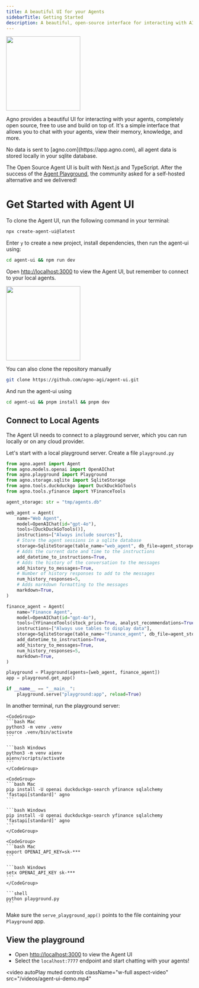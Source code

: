 ```yaml
---
title: A beautiful UI for your Agents
sidebarTitle: Getting Started
description: A beautiful, open-source interface for interacting with AI agents 
---
```


<Frame>
  <img
    height="200"
    src="/images/agent-ui.png"
    style={{ borderRadius: '8px' }}
  />
</Frame>

Agno provides a beautiful UI for interacting with your agents, completely open source, free to use and build on top of. It's a simple interface that allows you to chat with your agents, view their memory, knowledge, and more.

<Note>
No data is sent to [agno.com](https://app.agno.com), all agent data is stored locally in your sqlite database.
</Note>

The Open Source Agent UI is built with Next.js and TypeScript. After the success of the [Agent Playground](/introduction/playground), the community asked for a self-hosted alternative and we delivered!

# Get Started with Agent UI

To clone the Agent UI, run the following command in your terminal:

```bash
npx create-agent-ui@latest
```

Enter `y` to create a new project, install dependencies, then run the agent-ui using:

```bash
cd agent-ui && npm run dev
```

Open [http://localhost:3000](http://localhost:3000) to view the Agent UI, but remember to connect to your local agents.

<Frame>
  <img
    height="200"
    src="/images/agent-ui-homepage.png"
    style={{ borderRadius: '8px' }}
  />
</Frame>

<br />

<Accordion title="Clone the repository manually" icon="github">

You can also clone the repository manually

```bash
git clone https://github.com/agno-agi/agent-ui.git
```

And run the agent-ui using

```bash
cd agent-ui && pnpm install && pnpm dev
```

</Accordion>

## Connect to Local Agents

The Agent UI needs to connect to a playground server, which you can run locally or on any cloud provider.

Let's start with a local playground server. Create a file `playground.py`

```python playground.py
from agno.agent import Agent
from agno.models.openai import OpenAIChat
from agno.playground import Playground
from agno.storage.sqlite import SqliteStorage
from agno.tools.duckduckgo import DuckDuckGoTools
from agno.tools.yfinance import YFinanceTools

agent_storage: str = "tmp/agents.db"

web_agent = Agent(
    name="Web Agent",
    model=OpenAIChat(id="gpt-4o"),
    tools=[DuckDuckGoTools()],
    instructions=["Always include sources"],
    # Store the agent sessions in a sqlite database
    storage=SqliteStorage(table_name="web_agent", db_file=agent_storage),
    # Adds the current date and time to the instructions
    add_datetime_to_instructions=True,
    # Adds the history of the conversation to the messages
    add_history_to_messages=True,
    # Number of history responses to add to the messages
    num_history_responses=5,
    # Adds markdown formatting to the messages
    markdown=True,
)

finance_agent = Agent(
    name="Finance Agent",
    model=OpenAIChat(id="gpt-4o"),
    tools=[YFinanceTools(stock_price=True, analyst_recommendations=True, company_info=True, company_news=True)],
    instructions=["Always use tables to display data"],
    storage=SqliteStorage(table_name="finance_agent", db_file=agent_storage),
    add_datetime_to_instructions=True,
    add_history_to_messages=True,
    num_history_responses=5,
    markdown=True,
)

playground = Playground(agents=[web_agent, finance_agent])
app = playground.get_app()

if __name__ == "__main__":
    playground.serve("playground:app", reload=True)
```

In another terminal, run the playground server:

<Steps>
  <Step title="Setup your virtual environment">

    <CodeGroup>
    ```bash Mac
    python3 -m venv .venv
    source .venv/bin/activate
    ```

    ```bash Windows
    python3 -m venv aienv
    aienv/scripts/activate
    ```
    </CodeGroup>

  </Step>
  <Step title="Install dependencies">

    <CodeGroup>
    ```bash Mac
    pip install -U openai duckduckgo-search yfinance sqlalchemy 'fastapi[standard]' agno
    ```

    ```bash Windows
    pip install -U openai duckduckgo-search yfinance sqlalchemy 'fastapi[standard]' agno
    ```
    </CodeGroup>

  </Step>
  <Step title="Export your OpenAI key">

    <CodeGroup>
    ```bash Mac
    export OPENAI_API_KEY=sk-***
    ```

    ```bash Windows
    setx OPENAI_API_KEY sk-***
    ```
    </CodeGroup>

  </Step>
  <Step title="Run the Playground">

    ```shell
    python playground.py
    ```

  </Step>
</Steps>

<Tip>Make sure the `serve_playground_app()` points to the file containing your `Playground` app.</Tip>

## View the playground

- Open [http://localhost:3000](http://localhost:3000) to view the Agent UI
- Select the `localhost:7777` endpoint and start chatting with your agents!

<video
  autoPlay
  muted
  controls
  className="w-full aspect-video"
  src="/videos/agent-ui-demo.mp4"
></video>
